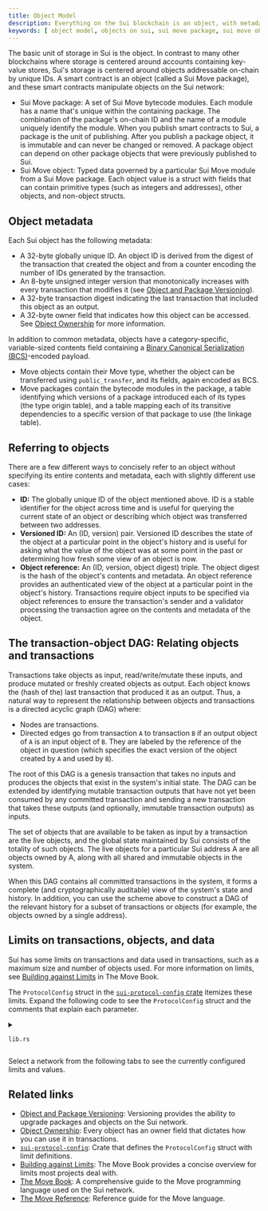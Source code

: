 ```yaml
---
title: Object Model
description: Everything on the Sui blockchain is an object, with metadata, type of ownership, and a referencing scheme. 
keywords: [ object model, objects on sui, sui move package, sui move object, move objects, move packages, objects, packages, referring to objects, object metadata, transaction-objects, transaction objects, relating objects and transactions ]
---
```


The basic unit of storage in Sui is the object. In contrast to many other blockchains where storage is centered around accounts containing key-value stores, Sui's storage is centered around objects addressable on-chain by unique IDs. A smart contract is an object (called a Sui Move package), and these smart contracts manipulate objects on the Sui network:

- Sui Move package: A set of Sui Move bytecode modules. Each module has a name that's unique within the containing package. The combination of the package's on-chain ID and the name of a module uniquely identify the module. When you publish smart contracts to Sui, a package is the unit of publishing. After you publish a package object, it is immutable and can never be changed or removed. A package object can depend on other package objects that were previously published to Sui.
- Sui Move object: Typed data governed by a particular Sui Move module from a Sui Move package. Each object value is a struct with fields that can contain primitive types (such as integers and addresses), other objects, and non-object structs. 

## Object metadata 

Each Sui object has the following metadata:

- A 32-byte globally unique ID. An object ID is derived from the digest of the transaction that created the object and from a counter encoding the number of IDs generated by the transaction.
- An 8-byte unsigned integer version that monotonically increases with every transaction that modifies it (see [Object and Package Versioning](./versioning.mdx)).
- A 32-byte transaction digest indicating the last transaction that included this object as an output.
- A 32-byte owner field that indicates how this object can be accessed. See [Object Ownership](./object-ownership.mdx) for more information.

In addition to common metadata, objects have a category-specific, variable-sized contents field containing a [Binary Canonical Serialization (BCS)](https://docs.rs/bcs/latest/bcs/)-encoded payload.

- Move objects contain their Move type, whether the object can be transferred using `public_transfer`, and its fields, again encoded as BCS.
- Move packages contain the bytecode modules in the package, a table identifying which versions of a package introduced each of its types (the type origin table), and a table mapping each of its transitive dependencies to a specific version of that package to use (the linkage table).

## Referring to objects 

There are a few different ways to concisely refer to an object without specifying its entire contents and metadata, each with slightly different use cases:
- **ID:** The globally unique ID of the object mentioned above. ID is a stable identifier for the object across time and is useful for querying the current state of an object or describing which object was transferred between two addresses.
- **Versioned ID:** An (ID, version) pair. Versioned ID describes the state of the object at a particular point in the object's history and is useful for asking what the value of the object was at some point in the past or determining how fresh some view of an object is now.
- **Object reference:** An (ID, version, object digest) triple. The object digest is the hash of the object's contents and metadata. An object reference provides an authenticated view of the object at a particular point in the object's history. Transactions require object inputs to be specified via object references to ensure the transaction's sender and a validator processing the transaction agree on the contents and metadata of the object.

## The transaction-object DAG: Relating objects and transactions 

Transactions take objects as input, read/write/mutate these inputs, and produce mutated or freshly created objects as output. Each object knows the (hash of the) last transaction that produced it as an output. Thus, a natural way to represent the relationship between objects and transactions is a directed acyclic graph (DAG) where:

- Nodes are transactions.
- Directed edges go from transaction `A` to transaction `B` if an output object of `A` is an input object of `B`. They are labeled by the reference of the object in question (which specifies the exact version of the object created by `A` and used by `B`).

The root of this DAG is a genesis transaction that takes no inputs and produces the objects that exist in the system's initial state. The DAG can be extended by identifying mutable transaction outputs that have not yet been consumed by any committed transaction and sending a new transaction that takes these outputs (and optionally, immutable transaction outputs) as inputs.

The set of objects that are available to be taken as input by a transaction are the live objects, and the global state maintained by Sui consists of the totality of such objects. The live objects for a particular Sui address A are all objects owned by A, along with all shared and immutable objects in the system.

When this DAG contains all committed transactions in the system, it forms a complete (and cryptographically auditable) view of the system's state and history. In addition, you can use the scheme above to construct a DAG of the relevant history for a subset of transactions or objects (for example, the objects owned by a single address).

## Limits on transactions, objects, and data 

Sui has some limits on transactions and data used in transactions, such as a maximum size and number of objects used. For more information on limits, see [Building against Limits](https://move-book.com/guides/building-against-limits.html) in The Move Book.

The `ProtocolConfig` struct in the [`sui-protocol-config` crate](https://github.com/MystenLabs/sui/blob/main/crates/sui-protocol-config/src/lib.rs) itemizes these limits. Expand the following code to see the `ProtocolConfig` struct and the comments that explain each parameter.

<details>
<summary>

`lib.rs`

</summary>

<ImportContent source="crates/sui-protocol-config/src/lib.rs" mode="code" struct="ProtocolConfig" />

</details>

Select a network from the following tabs to see the currently configured limits and values.

<ProtocolConfig fields="[max_accumulated_randomness_txn_cost_per_object_in_mysticeti_commit, max_accumulated_txn_cost_per_object_in_mysticeti_commit, max_accumulated_txn_cost_per_object_in_narwhal_commit, max_arguments, max_input_objects, max_gas_computation_bucket, max_gas_payment_objects, max_gas_price, max_move_object_size, max_num_event_emit, max_transactions_per_checkpoint, max_tx_gas, max_tx_size_bytes, max_txn_cost_overage_per_object_in_commit, max_type_argument_depth, max_type_arguments, max_type_nodes, max_type_to_layout_nodes, max_value_stack_size]"/>

## Related links

- [Object and Package Versioning](./versioning.mdx): Versioning provides the ability to upgrade packages and objects on the Sui network.
- [Object Ownership](./object-ownership.mdx): Every object has an owner field that dictates how you can use it in transactions.
- [`sui-protocol-config`](https://github.com/MystenLabs/sui/blob/main/crates/sui-protocol-config/src/lib.rs): Crate that defines the `ProtocolConfig` struct with limit definitions.
- [Building against Limits](https://move-book.com/guides/building-against-limits.html): The Move Book provides a concise overview for limits most projects deal with.
- [The Move Book](https://move-book.com/): A comprehensive guide to the Move programming language used on the Sui network.
- [The Move Reference](https://move-book.com/reference/): Reference guide for the Move language.